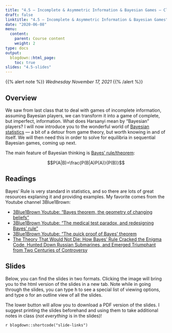 ```yaml
---
title: "4.5 — Incomplete & Asymmetric Information & Bayesian Games — Class Content"
draft: false
linktitle: "4.5 — Incomplete & Asymmetric Information & Bayesian Games"
date: "2020-06-08"
menu:
  content:
    parent: Course content
    weight: 2
type: docs
output:
  blogdown::html_page:
    toc: true
slides: "4.5-slides"
---
```


{{% alert note %}}
*Wednesday November 17, 2021*
{{% /alert %}}

## <i class="fas fa-info-circle fa-lg"></i> Overview

We saw from last class that to deal with games of incomplete information, assuming Bayesian players, we can transform it into a game of complete, but imperfect, information. What does Harsanyi mean by “Bayesian” players? I will now introduce you to the wonderful world of [Bayesian statistics](https://en.wikipedia.org/wiki/Bayesian_inference) — a bit of a detour from game theory, but worth knowing in and of itself. We will then need this in order to solve for equilibria in sequential Bayesian games, coming up next.

The main feature of Bayesian thinking is [Bayes’ rule/theorem](https://en.wikipedia.org/wiki/Bayes_rule):

$$P(A|B)=\frac{P(B|A)P(A)}{P(B)}$$

## <i class="fas fa-book-reader fa-lg"></i> Readings

Bayes’ Rule is very standard in statistics, and so there are lots of great resources explaning it and providing examples. My favorite comes from the Youtube channel 3Blue1Brown: 

- [<i class="fab fa-youtube"></i> 3Blue1Brown Youtube: “Bayes theorem, the geometry of changing beliefs”](https://www.youtube.com/watch?v=HZGCoVF3YvM)
- [<i class="fab fa-youtube"></i> 3Blue1Brown Youtube: “The medical test paradox, and redesigning Bayes’ rule”](https://www.youtube.com/watch?v=lG4VkPoG3ko)
- [<i class="fab fa-youtube"></i> 3Blue1Brown Youtube: “The quick proof of Bayes’ theorem](https://www.youtube.com/watch?v=U_85TaXbeIo)
- [<i class="fas fa-book"></i> The Theory That Would Not Die: How Bayes' Rule Cracked the Enigma Code, Hunted Down Russian Submarines, and Emerged Triumphant from Two Centuries of Controversy](https://www.amazon.com/Theory-That-Would-Not-Die/dp/0300188226)

## <i class="fas fa-chalkboard-teacher"></i> Slides

Below, you can find the slides in two formats. Clicking the image will bring you to the html version of the slides in a new tab. Note while in going through the slides, you can type <kbd>h</kbd> to see a special list of viewing options, and type <kbd>o</kbd> for an outline view of all the slides.

The lower button will allow you to download a PDF version of the slides. I suggest printing the slides beforehand and using them to take additional notes in class (*not everything* is in the slides)!

`r blogdown::shortcode("slide-links")`